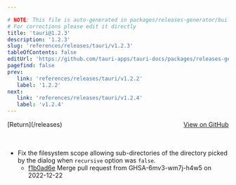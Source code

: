 ```yaml
---

# NOTE: This file is auto-generated in packages/releases-generator/build.ts
# For corrections please edit it directly
title: 'tauri@1.2.3'
description: '1.2.3'
slug: 'references/releases/tauri/v1.2.3'
tableOfContents: false
editUrl: 'https://github.com/tauri-apps/tauri-docs/packages/releases-generator/build.ts'
pagefind: false
prev:
   link: 'references/releases/tauri/v1.2.2'
   label: '1.2.2'
next:
   link: 'references/releases/tauri/v1.2.4'
   label: 'v1.2.4'
---
```


			

<ReleaseSidebar slug="references/releases/tauri"  packageName="tauri" />

<div style="margin-bottom:3rem; display: flex; justify-content: space-between; align-items: center"><span>[Return](/releases)</span><span><a href="https://github.com/tauri-apps/tauri/releases/tag/tauri-v1.2.3">View on GitHub</a></span></div>

- Fix the filesystem scope allowing sub-directories of the directory picked by the dialog when `recursive` option was `false`.
  - [f1b0ad6e](https://www.github.com/tauri-apps/tauri/commit/f1b0ad6e8b721cf1420a9a4b9be5b05c39941d16) Merge pull request from GHSA-6mv3-wm7j-h4w5 on 2022-12-22

